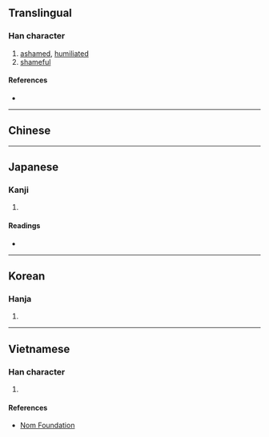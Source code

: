 {{character info/new}}
{{also|慚}}
==Translingual==

===Han character===
{{Han char|rn=61|rad=心|as=11|sn=15|four=|canj=JLP|ids=⿱斬心}}

# [[ashamed]], [[humiliated]]
# [[shameful]]

====References====
* {{Han ref|kx=0398.390|dkj=11095|dj=0738.040|hdz=42341.090|uh=6159|ud=24921}}

----

==Chinese==
{{zh-see|慚|v}}

----

==Japanese==

===Kanji===
{{ja-kanji|grade=|rs=心11}}

# {{defn|lang=ja|sort=心11}}

====Readings====
* {{ja-readings|kanon=[[さん]] (san)|goon=[[ざん]] (zan)|kun=[[はじる]] (hajiru), [[はじ]] (haji)}}

----

==Korean==

===Hanja===
{{ko-hanja|hangeul=참|eumhun=|rv=cham|mr=ch'am|y=cham}}

# {{defn|lang=ko|sort=心11}}

----

==Vietnamese==

===Han character===
{{vi-readings|rs=心11|hanviet=tàm}}

# {{defn|lang=vi|sort=心11}}

====References====
* [http://nomfoundation.org/common/nom_details.php?codepoint=6159 Nom Foundation]